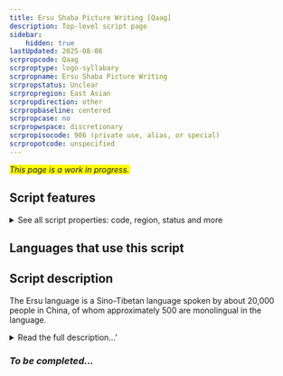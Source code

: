 ```yaml
---
title: Ersu Shaba Picture Writing [Qaag]
description: Top-level script page
sidebar:
    hidden: true
lastUpdated: 2025-08-06
scrpropcode: Qaag
scrproptype: logo-syllabary
scrpropname: Ersu Shaba Picture Writing
scrpropstatus: Unclear
scrpropregion: East Asian
scrpropdirection: other
scrpropbaseline: centered
scrpropcase: no
scrpropwspace: discretionary
scrpropisocode: 906 (private use, alias, or special)
scrpropotcode: unspecified
---
```


<span style='background-color:yellow'>_This page is a work in progress._</span>


## Script features

<details>
<summary> See all script properties: code, region, status and more</summary>
<ScriptInfo />
</details>

## Languages that use this script

<WsList script='Qaag' wsMax='5' />

## Script description

The Ersu language is a Sino-Tibetan language spoken by about 20,000 people in China, of whom approximately 500 are monolingual in the language.

<details><summary>Read the full description...'</summary>_Not yet available._</details>

### _To be completed..._

